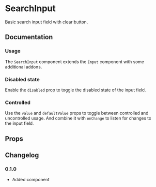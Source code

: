 
# SearchInput

Basic search input field with clear button.

## Documentation

### Usage

The `SearchInput` component extends the `Input` component with some additional addons.

<Demo component={Usage} />

### Disabled state

Enable the `disabled` prop to toggle the disabled state of the input field.

<Demo component={DisabledUsage} />

### Controlled

Use the `value` and `defaultValue` props to toggle between controlled and uncontrolled usage. And combine it with `onChange` to listen for changes to the input field.

<Demo component={ControlledUsage} />

## Props

<ax-props-table component="SearchInput" extends="Input" />

## Changelog

### 0.1.0

- Added component

